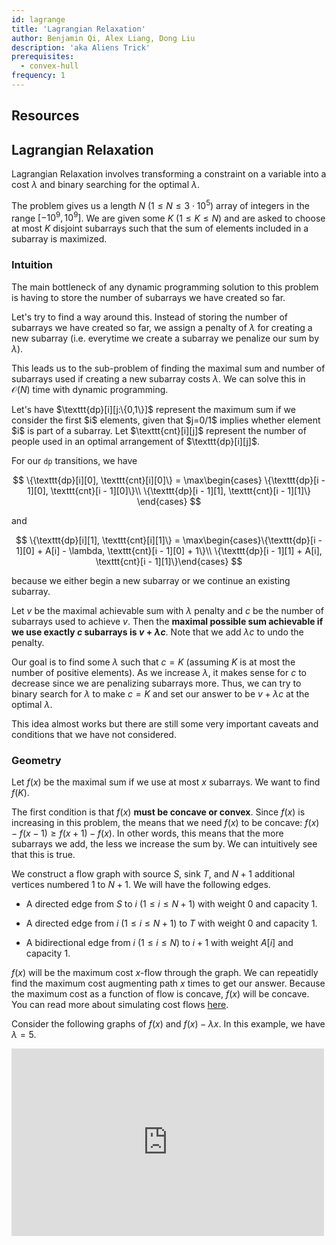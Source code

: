 ```yaml
---
id: lagrange
title: 'Lagrangian Relaxation'
author: Benjamin Qi, Alex Liang, Dong Liu
description: 'aka Aliens Trick'
prerequisites:
  - convex-hull
frequency: 1
---
```


## Resources

<Resources>
	<Resource
		source="Mamnoon Siam"
		title="Attack on Aliens"
		url="https://mamnoonsiam.github.io/posts/attack-on-aliens.html"
	 />
	<Resource
		source="Serbanology"
		title="The Trick from Aliens"
		url="https://web.archive.org/web/20210511092429/http://www.serbanology.com/"
	 />
</Resources>

## Lagrangian Relaxation

Lagrangian Relaxation involves transforming a constraint on a variable into a cost $\lambda$ and binary searching for the optimal $\lambda$.

<FocusProblem problem="sample" />

The problem gives us a length $N$ ($1 \le N \le 3 \cdot 10^5$) array of integers in the range $[-10^9,10^9]$. We are given some $K$ ($1 \le K \le N$) and are asked to choose at most $K$ disjoint subarrays such that the sum of elements included in a subarray is maximized.

### Intuition

The main bottleneck of any dynamic programming solution to this problem is having to store the number of subarrays we have created so far.

Let's try to find a way around this. Instead of storing the number of subarrays we have created so far, we assign a penalty of $\lambda$ for creating a new subarray (i.e. everytime we create a subarray we penalize our sum by $\lambda$).

This leads us to the sub-problem of finding the maximal sum and number of subarrays used if creating a new subarray costs $\lambda$. We can solve this in $\mathcal{O}(N)$ time with dynamic programming.

<Spoiler title="Dynamic Programming Solution">
Let's have $\texttt{dp}[i][j:\{0,1\}]$ represent the maximum sum if we consider the first $i$ elements, given that $j=0/1$ implies whether
element $i$ is part of a subarray. Let $\texttt{cnt}[i][j]$ represent the number of
people used in an optimal arrangement of $\texttt{dp}[i][j]$.

For our $\texttt{dp}$ transitions, we have

$$
\{\texttt{dp}[i][0], \texttt{cnt}[i][0]\} =
\max\begin{cases} \{\texttt{dp}[i - 1][0], \texttt{cnt}[i - 1][0]\}\\
\{\texttt{dp}[i - 1][1], \texttt{cnt}[i - 1][1]\}
\end{cases}
$$

and

$$
\{\texttt{dp}[i][1], \texttt{cnt}[i][1]\} =
\max\begin{cases}\{\texttt{dp}[i - 1][0] + A[i] - \lambda, \texttt{cnt}[i - 1][0] + 1\}\\
\{\texttt{dp}[i - 1][1] + A[i], \texttt{cnt}[i - 1][1]\}\end{cases}
$$

because we either begin a new subarray or we continue an existing subarray.
</Spoiler>

Let $v$ be the maximal achievable sum with $\lambda$ penalty and $c$ be the number of subarrays used to achieve $v$. Then the **maximal possible sum achievable if we use exactly $c$ subarrays is $v+\lambda c$**. Note that we add $\lambda c$ to undo the penalty.

Our goal is to find some $\lambda$ such that $c=K$ (assuming $K$ is at most the number of positive elements). As we increase $\lambda$, it makes sense for $c$ to decrease since we are penalizing subarrays more. Thus, we can try to binary search for $\lambda$ to make $c=K$ and set our answer to be $v+\lambda c$ at the optimal $\lambda$.

This idea almost works but there are still some very important caveats and conditions that we have not considered.

### Geometry

Let $f(x)$ be the maximal sum if we use at most $x$ subarrays. We want to find $f(K)$.

The first condition is that $f(x)$ **must be concave or convex**. Since $f(x)$ is increasing in this problem, the means that we need $f(x)$ to be concave: $f(x) - f(x - 1) \ge f(x + 1) - f(x)$. In other words, this means that the more subarrays we add, the less we increase the sum by. We can intuitively see that this is true.

<Spoiler title="Proof that our function is concave">

We construct a flow graph with source $S$, sink $T$, and $N+1$ additional vertices numbered $1$ to $N+1$. We will have the following edges.

- A directed edge from $S$ to $i$ ($1 \le i \le N+1$) with weight $0$ and capacity $1$.

- A directed edge from $i$ ($1 \le i \le N+1$) to $T$ with weight $0$ and capacity $1$.

- A bidirectional edge from $i$ ($1 \le i \le N$) to $i+1$ with weight $A[i]$ and capacity $1$.

$f(x)$ will be the maximum cost $x$-flow through the graph. We can repeatidly find the maximum cost augmenting path $x$ times to get our answer. Because the maximum cost as a function of flow is concave, $f(x)$ will be concave. You can read more about simulating cost flows [here](https://codeforces.com/blog/entry/118391).

</Spoiler>

Consider the following graphs of $f(x)$ and $f(x)-\lambda x$. In this example, we have $\lambda=5$.

<iframe
	src="https://www.desmos.com/calculator/ydynwc2fej?embed"
	width="500px"
	height="300px"
	frameborder="0"
/>

Here is where the fact that $f(x)$ is concave comes in. Because the slope is non-increasing, we know that $f(x) - \lambda x$ will **first increase, then stay the same, and finally decrease**.

Let $v(\lambda)$ be the optimal maximal achievable sum with $\lambda$ penalty and $c(\lambda)$ be the number of subarrays used to achieve $v(\lambda)$ (note that if there are multiple such possibilities, we set $c(\lambda)$ to be the **maximal** number of subarrays to achieve $v(\lambda)$). These values can be calculated in $\mathcal{O}(N)$ time using the dynamic programming approach described above.

When we assign the penalty of $\lambda$, we are trying to find the maximal sum if creating a subarray reduces our sum by $\lambda$. So $v(\lambda)$ will be the **maximum** of $f(x) - \lambda x$ and $c(\lambda)$ will equal to the rightmost $x$ that **maximizes** $f(x) - \lambda x$.

Given the shape of $f(x) - \lambda x$, we know that $f(x) - \lambda x$ will be maximized at all points where $\lambda$ is equal to the slope of $f(x)$ (these points are red in the graph above). If there are no such points it will be maximized at the rightmost point where the slope is less than $\lambda$. So this means that $c(\lambda)$ will be the rightmost $x$ at which the slope of $f(x)$ is still greater or equal to $\lambda$.


Now we know exactly what $\lambda$ represents: $\lambda$ is the slope and $c(\lambda)$ is the rightmost $x$ at which the slope of $f(x)$ is still greater or equal to $\lambda$.

We binary search for $\lambda$ and find the first $\lambda$ such that $c(\lambda) \ge K$. Let the optimal value be $\lambda_{\texttt{opt}}$. Then our answer is $v(\lambda_{\texttt{opt}}) + \lambda_{\texttt{opt}} K$. Note that this works even if $c(\lambda_{\texttt{opt}}) \neq K$ since  $c(\lambda_{\texttt{opt}})$ and $K$ will be on the same line with slope $\lambda_{\texttt{opt}}$ in that case.

Because calculating $v(\lambda)$ and $c(\lambda)$ with the dynamic programming solution described above will take $\mathcal{O}(N)$ time, this solution runs in $\mathcal{O}(N\log{\sum A[i]})$ time.

```cpp
#include <bits/stdc++.h>
using namespace std;

#define ll long long

const ll INF = (ll)300000 * 1000000000;

int main() {
	int n, k;
	cin >> n >> k;

	int a[n + 1];
	for (int i = 1; i <= n; i++) { cin >> a[i]; }

	auto solve_lambda = [&](ll lmb) {
		pair<ll, ll> dp[n + 1][2];

		dp[0][0] = {0, 0};
		dp[0][1] = {-INF, 0};

		for (int i = 1; i <= n; i++) {
			dp[i][0] = max(dp[i - 1][0], dp[i - 1][1]);

			dp[i][1] =
			    max(make_pair(dp[i - 1][0].first + a[i] - lmb,
			                  dp[i - 1][0].second + 1),
			        make_pair(dp[i - 1][1].first + a[i], dp[i - 1][1].second));
		}

		return max(dp[n][0], dp[n][1]);
	};

	ll lo = 0;
	ll hi = INF;
	while (lo < hi) {
		ll mid = (lo + hi) / 2;
		solve_lambda(mid).second <= k ? hi = mid : lo = mid + 1;
	}

	cout << solve_lambda(lo).first + lo * k << endl;
}
```

## Problems

<Problems problems="probs" />
